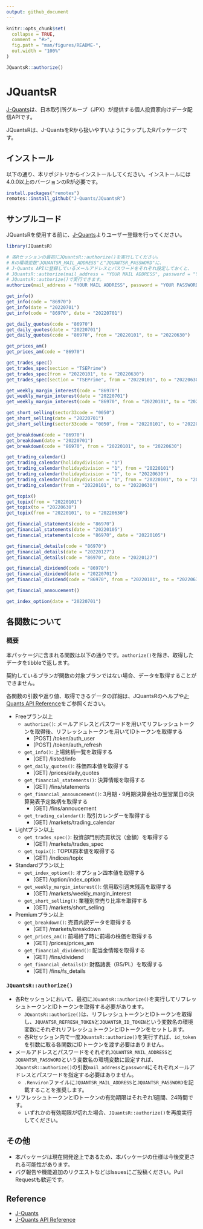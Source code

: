 ---
output: github_document
---


```{r, include = FALSE}
knitr::opts_chunk$set(
  collapse = TRUE,
  comment = "#>",
  fig.path = "man/figures/README-",
  out.width = "100%"
)
```

```{r, include=FALSE}
JQuantsR::authorize()
```

# JQuantsR

<!-- badges: start -->
<!-- badges: end -->

[J-Quants](https://jpx-jquants.com/)は、日本取引所グループ（JPX）が提供する個人投資家向けデータ配信APIです。

JQuantsRは、J-QuantsをRから扱いやすいようにラップしたRパッケージです。


## インストール

以下の通り、本リポジトリからインストールしてください。インストールには4.0.0以上のバージョンのRが必要です。

```{r, eval=FALSE}
install.packages("remotes")
remotes::install_github("J-Quants/JQuantsR")
```


## サンプルコード

JQuantsRを使用する前に、[J-Quants](https://jpx-jquants.com/)よりユーザー登録を行ってください。

```{r, eval=FALSE}
library(JQuantsR)

# 各Rセッションの最初にJQuantsR::authorize()を実行してください。
# Rの環境変数"JQUANTSR_MAIL_ADDRESS"と"JQUANTSR_PASSWORD"に、
# J-Quants APIに登録しているメールアドレスとパスワードをそれぞれ設定しておくと、
# JQuantsR::authorize(mail_address = "YOUR MAIL ADDRESS", password = "YOUR PASSWORD")の代わりに
# JQuantsR::authorize()で実行できます。
authorize(mail_address = "YOUR MAIL ADDRESS", password = "YOUR PASSWORD")

get_info()
get_info(code = "86970")
get_info(date = "20220701")
get_info(code = "86970", date = "20220701")

get_daily_quotes(code = "86970")
get_daily_quotes(date = "20220701")
get_daily_quotes(code = "86970", from = "20220101", to = "20220630")

get_prices_am()
get_prices_am(code = "86970")

get_trades_spec()
get_trades_spec(section = "TSEPrime")
get_trades_spec(from = "20220101", to = "20220630")
get_trades_spec(section = "TSEPrime", from = "20220101", to = "20220630")

get_weekly_margin_interest(code = "86970")
get_weekly_margin_interest(date = "20220701")
get_weekly_margin_interest(code = "86970", from = "20220101", to = "20220630")

get_short_selling(sector33code = "0050")
get_short_selling(date = "20220701")
get_short_selling(sector33code = "0050", from = "20220101", to = "20220630")

get_breakdown(code = "86970")
get_breakdown(date = "20220701")
get_breakdown(code = "86970", from = "20220101", to = "20220630")

get_trading_calendar()
get_trading_calendar(holidaydivision = "1")
get_trading_calendar(holidaydivision = "1", from = "20220101")
get_trading_calendar(holidaydivision = "1", to = "20220630")
get_trading_calendar(holidaydivision = "1", from = "20220101", to = "20220630")
get_trading_calendar(from = "20220101", to = "20220630")

get_topix()
get_topix(from = "20220101")
get_topix(to = "20220630")
get_topix(from = "20220101", to = "20220630")

get_financial_statements(code = "86970")
get_financial_statements(date = "20220105")
get_financial_statements(code = "86970", date = "20220105")

get_financial_details(code = "86970")
get_financial_details(date = "20220127")
get_financial_details(code = "86970", date = "20220127")

get_financial_dividend(code = "86970")
get_financial_dividend(date = "20220701")
get_financial_dividend(code = "86970", from = "20220101", to = "20220630")

get_financial_annoucement()

get_index_option(date = "20220701")
```


## 各関数について

### 概要

本パッケージに含まれる関数は以下の通りです。`authorize()`を除き、取得したデータをtibbleで返します。

契約しているプランが関数の対象プランではない場合、データを取得することができません。

各関数の引数や返り値、取得できるデータの詳細は、JQuantsRのヘルプや[J-Quants API Reference](https://jpx.gitbook.io/j-quants-ja/api-reference)をご参照ください。

- Freeプラン以上
  - `authorize()`: メールアドレスとパスワードを用いてリフレッシュトークンを取得後、リフレッシュトークンを用いてIDトークンを取得する
    - [POST] /token/auth_user
    - [POST] /token/auth_refresh
  - `get_info()`: 上場銘柄一覧を取得する
    - [GET] /listed/info
  - `get_daily_quotes()`: 株価四本値を取得する
    - [GET] /prices/daily_quotes
  - `get_financial_statements()`: 決算情報を取得する
    - [GET] /fins/statements
  - `get_financial_announcement()`: 3月期・9月期決算会社の翌営業日の決算発表予定銘柄を取得する
    - [GET] /fins/annoucement
  - `get_trading_calendar()`: 取引カレンダーを取得する
    - [GET] /markets/trading_calendar
- Lightプラン以上
  - `get_trades_spec()`: 投資部門別売買状況（金額）を取得する
    - [GET] /markets/trades_spec
  - `get_topix()`: TOPIX四本値を取得する
    - [GET] /indices/topix
- Standardプラン以上
  - `get_index_option()`: オプション四本値を取得する
    - [GET] /option/index_option
  - `get_weekly_margin_interest()`: 信用取引週末残高を取得する
    - [GET] /markets/weekly_margin_interest
  - `get_short_selling()`: 業種別空売り比率を取得する
    - [GET] /markets/short_selling
- Premiumプラン以上
  - `get_breakdown()`: 売買内訳データを取得する
    - [GET] /markets/breakdown
  - `get_prices_am()`: 前場終了時に前場の株価を取得する
    - [GET] /prices/prices_am
  - `get_financial_dividend()`: 配当金情報を取得する
    - [GET] /fins/dividend
  - `get_financial_details()`: 財務諸表（BS/PL）を取得する
    - [GET] /fins/fs_details


### `JQuantsR::authorize()`

- 各Rセッションにおいて、最初に`JQuantsR::authorize()`を実行してリフレッシュトークンとIDトークンを取得する必要があります。
  - `JQuantsR::authorize()`は、リフレッシュトークンとIDトークンを取得し、`JQUANTSR_REFRESH_TOKEN`と`JQUANTSR_ID_TOKEN`という変数名の環境変数にそれぞれリフレッシュトークンとIDトークンをセットします。
  - 各Rセッション内で一度`JQuantsR::authorize()`を実行すれば、`id_token`を引数に取る各関数にIDトークンを渡す必要はありません。
- メールアドレスとパスワードをそれぞれ`JQUANTSR_MAIL_ADDRESS`と`JQUANTSR_PASSWORD`という変数名の環境変数に設定すれば、`JQuantsR::authorize()`の引数`mail_address`と`password`にそれぞれメールアドレスとパスワードを指定する必要はありません。
  - `.Renviron`ファイルに`JQUANTSR_MAIL_ADDRESS`と`JQUANTSR_PASSWORD`を記載することを推奨します。
- リフレッシュトークンとIDトークンの有効期限はそれぞれ1週間、24時間です。
  - いずれかの有効期限が切れた場合、`JQuantsR::authorize()`を再度実行してください。


## その他

- 本パッケージは現在開発途上であるため、本パッケージの仕様は今後変更される可能性があります。
- バグ報告や機能追加のリクエストなどはIssuesにご投稿ください。Pull Requestも歓迎です。


## Reference

- [J-Quants](https://jpx-jquants.com/)
- [J-Quants API Reference](https://jpx.gitbook.io/j-quants-ja/api-reference)
